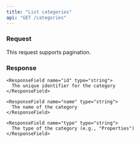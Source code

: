```yaml
---
title: "List categories"
api: "GET /categories"
---
```


### Request

This request supports pagination.

### Response

<ResponseField name="categories" type="Array of Bill Objects">
  <Expandable title="properties of Category Objects">

    <ResponseField name="id" type="string">
      The unique identifier for the category
    </ResponseField>

    <ResponseField name="name" type="string">
      The name of the category
    </ResponseField>

    <ResponseField name="type" type="string">
      The type of the category (e.g., "Properties")
    </ResponseField>

  </Expandable>
</ResponseField>